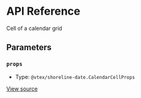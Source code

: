 # API Reference

Cell of a calendar grid

## Parameters

### `props`

- Type: `@vtex/shoreline-date.CalendarCellProps`

[View source](https://github.com/vtex/shoreline/blob/be9b003cd/packages/date/src/calendar/calendar-cell.tsx#L12)
